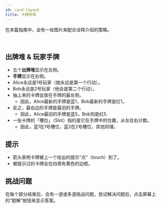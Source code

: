 ```yaml
---
id: card-layout
title: 卡牌布局
---
```



<BeginnersGuideProgress id="card-layout" />

在本篇指南中，会有一些图片来配合诠释介绍的策略。

<br />

## 出牌堆 & 玩家手牌

- 五个**出牌堆**显示在左侧。
- **手牌**显示在右侧。
- Alice永远是1号玩家（她永远是第一个行动）。
- Bob永远是2号玩家（他会是第二个行动）。
- 抽上来的卡牌会放在手牌的最左侧。
  - 因此，Alice最新的手牌是蓝1，Bob最新的手牌是红1。
- 反之，最右边的手牌是最旧的手牌。
  - 因此，Alice最旧的手牌是蓝5，Bob则是红5.
- 一张卡牌的「槽位」（Slot）指的是它在手牌中的位置，从左往右计数。
  - 因此，蓝1在1号槽位，蓝2在2号槽位，其他同理。

<CardLayout1 />

## 提示

- 箭头表明卡牌被上一个给出的提示“点”（touch）到了。
- 被提示过的卡牌会在四周有黄色的边框。

<CardLayout2 />

## 挑战问题

在每个部分结束后，会有一道或多道挑战问题。尝试解决问题后，点击屏幕上的“题解”按钮来显示答案。
